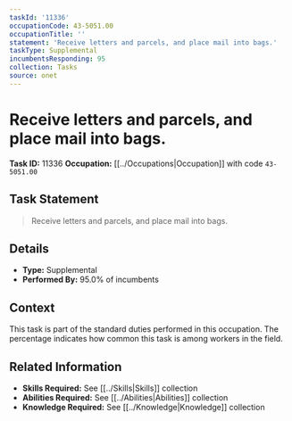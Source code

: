 ```yaml
---
taskId: '11336'
occupationCode: 43-5051.00
occupationTitle: ''
statement: 'Receive letters and parcels, and place mail into bags.'
taskType: Supplemental
incumbentsResponding: 95
collection: Tasks
source: onet
---
```

# Receive letters and parcels, and place mail into bags.

**Task ID:** 11336
**Occupation:** [[../Occupations|Occupation]] with code `43-5051.00`

## Task Statement

> Receive letters and parcels, and place mail into bags.

## Details

- **Type:** Supplemental
- **Performed By:** 95.0% of incumbents

## Context

This task is part of the standard duties performed in this occupation. The percentage indicates how common this task is among workers in the field.

## Related Information

- **Skills Required:** See [[../Skills|Skills]] collection
- **Abilities Required:** See [[../Abilities|Abilities]] collection
- **Knowledge Required:** See [[../Knowledge|Knowledge]] collection
